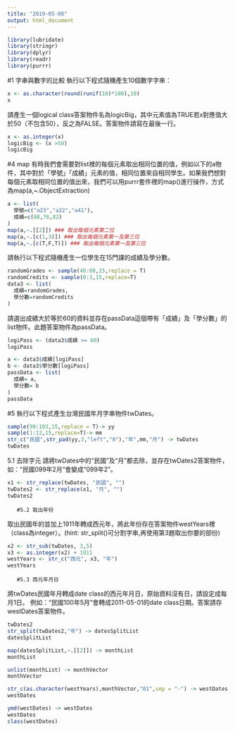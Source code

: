 ```yaml
---
title: "2019-05-08"
output: html_document
---
```


```r
library(lubridate)
library(stringr)
library(dplyr)
library(readr)
library(purrr)
```

#1 字串與數字的比較
執行以下程式隨機產生10個數字字串：
```r
x <- as.character(round(runif(10)*100),10)
x
```
請產生一個logical class答案物件名為logicBig，其中元素值為TRUE若x對應值大於50（不包含50），反之為FALSE。答案物件請寫在最後一行。
```r
x <- as.integer(x)
logicBig <- (x >50)
logicBig 
```

#4 map
有時我們會需要對list裡的每個元素取出相同位置的值，例如以下的a物件，其中對於「學號」「成績」元素的值，相同位置來自相同學生。如果我們想對每個元素取相同位置的值出來，我們可以用purrr套件裡的map()進行操作，方式為map(a,~.ObjectExtraction)
```r
a <- list(
  學號=c("a23","a22","a41"),
  成績=c(88,76,82)
)
map(a,~.[[2]]) ### 取出每個元素第二位
map(a,~.[c(1,3)]) ### 取出每個元素第一及第三位
map(a,~.[c(T,F,T)]) ### 取出每個元素第一及第三位
```
請執行以下程式隨機產生一位學生在15門課的成績及學分數。
```r
randomGrades <- sample(40:80,15,replace = T)
randomCredits <- sample(0:3,15,replace=T)
data3 <- list(
  成績=randomGrades,
  學分數=randomCredits
)
```
請選出成績大於等於60的資料並存在passData這個帶有「成績」及「學分數」的list物件。此題答案物件為passData。
```r
logiPass <- (data3$成績 >= 60)
logiPass

a <- data3$成績[logiPass]
b <- data3$學分數[logiPass]
passData <- list(
  成績= a,
  學分數= b
)
passData
```

#5
執行以下程式產生台灣民國年月字串物件twDates。
```r
sample(99:103,15,replace = T)-> yy
sample(1:12,15,replace=T)-> mm
str_c("民國",str_pad(yy,3,"left","0"),"年",mm,"月") -> twDates
twDates
```
5.1 去除字元
請將twDates中的“民國”及“月”都去除，並存在twDates2答案物件，如：“民國099年2月”會變成“099年2”。
```r
x1 <- str_replace(twDates, "民國", "")
twDates2 <- str_replace(x1, "月", "")
twDates2
```

       #5.2 取出年份
取出民國年的並加上1911年轉成西元年，將此年份存在答案物件westYears裡（class為integer）。(hint: str_split()可分割字串,再使用第3題取出你要的部份)
```r
x2 <- str_sub(twDates, 3,5)
x3 <- as.integer(x2) + 1911
westYears <- str_c("西元", x3, "年")
westYears
```

       #5.3 西元年月日
將twDates民國年月轉成date class的西元年月日，原始資料沒有日，請設定成每月1日。
例如：“民國100年5月”會轉成2011-05-01的date class日期。答案請存westDates答案物件。
```r
twDates2
str_split(twDates2,"年") -> datesSplitList
datesSplitList

map(datesSplitList,~.[[2]]) -> monthList
monthList

unlist(monthList) -> monthVector
monthVector

str_c(as.character(westYears),monthVector,"01",sep = "-") -> westDates
westDates

ymd(westDates) -> westDates
westDates
class(westDates)
```















